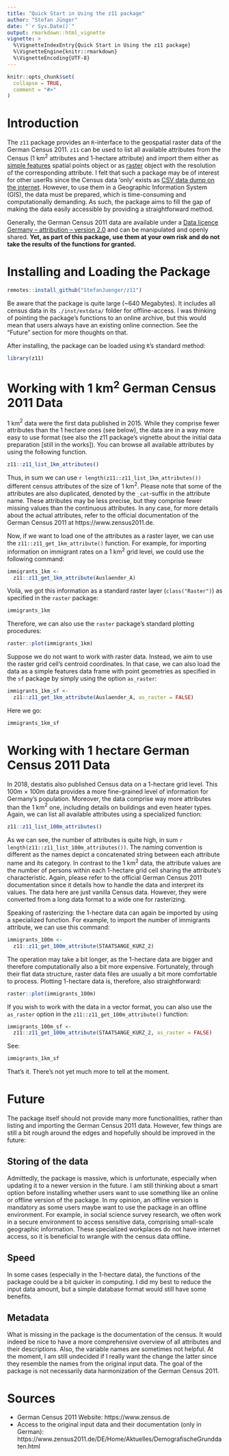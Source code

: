 ```yaml
---
title: "Quick Start in Using the z11 package"
author: "Stefan Jünger"
date: "`r Sys.Date()`"
output: rmarkdown::html_vignette
vignette: >
  %\VignetteIndexEntry{Quick Start in Using the z11 package}
  %\VignetteEngine{knitr::rmarkdown}
  %\VignetteEncoding{UTF-8}
---
```


```r
knitr::opts_chunk$set(
  collapse = TRUE,
  comment = "#>"
)
```

# Introduction
The `z11` package provides an `R`-interface to the geospatial raster data of the German Census 2011. `z11` can be used to list all available attributes from the Census (1 km$^2$ attributes and 1-hectare attribute) and import them either as [simple features](https://r-spatial.github.io/sf/) spatial points object or as [raster](https://cran.r-project.org/web/packages/raster/index.html) object with the resolution of the corresponding attribute. I felt that such a package may be of interest for other userRs since the Census data 'only' exists as [CSV data dump on the internet](https://www.zensus2011.de/DE/Home/Aktuelles/DemografischeGrunddaten.html). However, to use them in a Geographic Information System (GIS), the data must be prepared, which is time-consuming and computationally demanding. As such, the package aims to fill the gap of making the data easily accessible by providing a straightforward method.

Generally, the German Census 2011 data are available under a [Data licence Germany – attribution – version 2.0](https://www.govdata.de/dl-de/by-2-0) and can be manipulated and openly shared. **Yet, as part of this package, use them at your own risk and do not take the results of the functions for granted.**

# Installing and Loading the Package

```r
remotes::install_github("StefanJuenger/z11")
```

Be aware that the package is quite large (~640 Megabytes). It includes all census data in its `./inst/extdata/` folder for offline-access. I was thinking of pointing the package's functions to an online archive, but this would mean that users always have an existing online connection. See the "Future" section for more thoughts on that. 

After installing, the package can be loaded using `R`'s standard method:

```r
library(z11)
```

# Working with 1 km$^2$ German Census 2011 Data
1 km$^2$ data were the first data published in 2015. While they comprise fewer attributes than the 1 hectare ones (see below), the data are in a way more easy to use format (see also the z11 package's vignette about the initial data preparation [still in the works]). You can browse all available attributes by using the following function.

```r
z11::z11_list_1km_attributes()
```

Thus, in sum we can use `r length(z11::z11_list_1km_attributes())` different census attributes of the size of 1 km$^2$. Please note that some of the attributes are also duplicated, denoted by the `_cat`-suffix in the attribute name. These attributes may be less precise, but they comprise fewer missing values than the continuous attributes. In any case, for more details about the actual attributes, refer to the official documentation of the German Census 2011 at https://www.zensus2011.de.

Now, if we want to load one of the attributes as a raster layer, we can use the `z11::z11_get_1km_attribute()` function. For example, for importing information on immigrant rates on a 1 km$^2$ grid level, we could use the following command:

```r
immigrants_1km <-
  z11::z11_get_1km_attribute(Auslaender_A)
```

Voilà, we got this information as a standard raster layer (`class("Raster")`) as specified in the `raster` package:

```r
immigrants_1km
```

Therefore, we can also use the `raster` package's standard plotting procedures:

```r
raster::plot(immigrants_1km)
```

Suppose we do not want to work with raster data. Instead, we aim to use the raster grid cell's centroid coordinates. In that case, we can also load the data as a simple features data frame with point geometries as specified in the `sf` package by simply using the option `as_raster`:

```r
immigrants_1km_sf <-
  z11::z11_get_1km_attribute(Auslaender_A, as_raster = FALSE)
```

Here we go:

```r
immigrants_1km_sf
```

# Working with 1 hectare German Census 2011 Data
In 2018, destatis also published Census data on a 1-hectare grid level. This 100m $\times$ 100m data provides a more fine-grained level of information for Germany's population. Moreover, the data comprise way more attributes than the 1 km$^2$ one, including details on buildings and even heater types. Again, we can list all available attributes using a specialized function:

```r
z11::z11_list_100m_attributes()
```

As we can see, the number of attributes is quite high, in sum `r length(z11::z11_list_100m_attributes())`. The naming convention is different as the names depict a concatenated string between each attribute name and its category. In contrast to the 1 km$^2$ data, the attribute values are the number of persons within each 1-hectare grid cell sharing the attribute's characteristic. Again, please refer to the official German Census 2011 documentation since it details how to handle the data and interpret its values. The data here are just vanilla Census data. However, they were converted from a long data format to a wide one for rasterizing.

Speaking of rasterizing: the 1-hectare data can again be imported by using a specialized function. For example, to import the number of immigrants attribute, we can use this command:

```r
immigrants_100m <-
  z11::z11_get_100m_attribute(STAATSANGE_KURZ_2)
```

The operation may take a bit longer, as the 1-hectare data are bigger and therefore computationally also a bit more expensive. Fortunately, through their flat data structure, raster data files are usually a bit more comfortable to process. Plotting 1-hectare data is, therefore, also straightforward:

```r
raster::plot(immigrants_100m)
```

If you wish to work with the data in a vector format, you can also use the `as_raster` option in the `z11::z11_get_100m_attribute()` function:

```r
immigrants_100m_sf <-
  z11::z11_get_100m_attribute(STAATSANGE_KURZ_2, as_raster = FALSE)
```

See:

```r
immigrants_1km_sf
```

That's it. There's not yet much more to tell at the moment.

# Future
The package itself should not provide many more functionalities, rather than listing and importing the German Census 2011 data. However, few things are still a bit rough around the edges and hopefully should be improved in the future:

## Storing of the data
Admittedly, the package is massive, which is unfortunate, especially when updating it to a newer version in the future. I am still thinking about a smart option before installing whether users want to use something like an online or offline version of the package. In my opinion, an offline version is mandatory as some users maybe want to use the package in an offline environment. For example, in social science survey research, we often work in a secure environment to access sensitive data, comprising small-scale geographic information. These specialized workplaces do not have internet access, so it is beneficial to wrangle with the census data offline.

## Speed
In some cases (especially in the 1-hectare data), the functions of the package could be a bit quicker in computing. I did my best to reduce the input data amount, but a simple database format would still have some benefits.

## Metadata
What is missing in the package is the documentation of the census. It would indeed be nice to have a more comprehensive overview of all attributes and their descriptions. Also, the variable names are sometimes not helpful. At the moment, I am still undecided if I really want the change the latter since they resemble the names from the original input data. The goal of the package is not necessarily data harmonization of the German Census 2011.


# Sources

- German Census 2011 Website: https://www.zensus.de
- Access to the original input data and their documentation (only in German): https://www.zensus2011.de/DE/Home/Aktuelles/DemografischeGrunddaten.html
